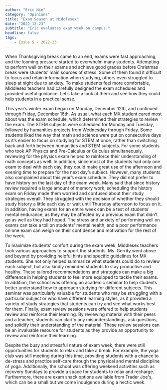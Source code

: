 ```yaml
---
author: "Eric Nie"
category: "Opinions"
title: "Exam Season at Middlesex"
date: "2022-12-23"
subtitle: "Eric evaluates exam week on campus."
headline: false
tags:
    - Issue 5 - 2022-23
---
```


When Thanksgiving break came to an end, exams were fast approaching, and the looming pressure started to overwhelm many students. Attempting to perform well on their exams and achieve good grades before Christmas break were students’ main sources of stress. Some of them found it difficult to focus and retain information when studying, others even struggled to sleep at night due to anxiety. To make students feel more comfortable, Middlesex teachers had carefully designed the exam schedules and provided useful guidance. Let’s take a look at them and see how they could help students in a practical sense.

This year’s winter exam began on Monday, December 12th, and continued through Friday, December 16th. As usual, what each MX student cared most about was the exam schedule, which determined their strategies to review the exam. The STEM subjects were scheduled for Monday and Tuesday, followed by humanities projects from Wednesday through Friday. Some students liked the way that math and science were put on consecutive days as it’s easier to focus on studying for STEM at once, rather than switching back and forth between humanities and STEM subjects. For some students who took AP Physics and Pre-Calculus or Calculus simultaneously, reviewing for the physics exam helped to reinforce their understanding of math concepts as well. In addition, since most of the students had only one exam to deal with each day, they could make great use of the afternoon and evening time to prepare for the next day’s subject. However, many students also complained about this year’s exam schedule. They did not prefer to have history on the last day of the exam week. Many said that since history review required a large amount of memory work, scheduling the history exam on Friday made them worried and confused about their study strategies overall. They struggled with the decision of whether they should study history a little each day or wait until Thursday afternoon to focus on it. In addition, having exams for an entire week can be a test of students' mental endurance, as they may be affected by a previous exam that didn't go as well as they had hoped. The stress and anxiety of performing well on exams can take a toll on students' mental health, and a poor performance on one exam can weigh on their confidence and motivation for the rest of the week.

To maximize students’ comfort during the exam week, Middlesex teachers took various approaches to support the students. Ms. Gerrity went above and beyond by providing helpful hints and specific guidelines for MX students. She not only helped summarize what students could do to review each subject, but also kindly reminded students to stay productive and healthy. These tailored recommendations and strategies can make a big difference in helping students to feel more equipped to tackle their exams. In addition, the school was offering an academic seminar to help students better understand how to approach studying for different subjects. This seminar was particularly valuable for students who may be struggling with a particular subject or who have different learning styles, as it provided a variety of study strategies that students can try and see what works best for them. Finally, exam review sessions were offered to help students review and reinforce their learning. By reviewing material with their peers and a teacher, students can clarify any misunderstandings, ask questions, and solidify their understanding of the material. These review sessions can be an invaluable resource for students as they provide an opportunity to review and reinforce their learning. 

Despite the busy and stressful nature of exam week, there were still opportunities for students to relax and take a break. For example, the yoga club was still meeting during this time, providing students with a chance to de-stress and practice self-care through the physical and mental discipline of yoga. Additionally, the school was offering weekend activities such as recovery Sundays to provide a space for students to relax and recharge. Furthermore, there are exam snack options available from Trader Joe's, which can be a small but welcome indulgence during a hectic week.
